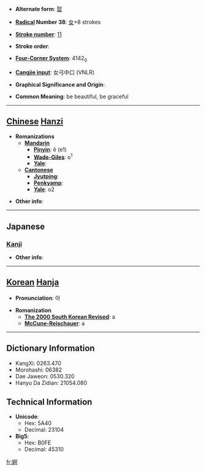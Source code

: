 * '''Alternate form''': [[娿]]

* '''[[Wiktionary:Chinese radical index| Radical]] Number 38''': [[Wiktionary:Chinese radical index 女|女]]+8 strokes

* '''[[Wiktionary:Chinese total strokes index|Stroke number]]''': [[Wiktionary:Chinese total strokes index 11|11]]

* '''Stroke order''': 

* '''[[Wiktionary:Chinese four corner index|Four-Corner System]]''': 4142<sub>0</sub>

* '''[[Wiktionary:Chinese Cangjie index|Cangjie input]]''': 女弓中口 (VNLR)

* '''Graphical Significance and Origin''': 

* '''Common Meaning''': be beautiful, be graceful

----

== [[Chinese]] [[Hanzi]] ==

* '''Romanizations'''
** '''[[Mandarin]]'''
*** '''[[Pinyin]]''': ē (e1)
*** '''[[Wade-Giles]]''': o<sup>1</sup>
*** '''[[Yale]]''': 
** '''[[Cantonese]]'''
*** '''[[Jyutping]]''':
*** '''[[Penkyamp]]''': 
*** '''[[Yale]]''': o2

* '''Other info''': 

----

==Japanese==
===[[Kanji]]===
{{kanji|on readings=[[あ]] (a)
|kun readings=[[たおやか]] (taoyaka)
}}

* '''Other info''':  

----

== [[Korean]] [[Hanja]] ==

* '''Pronunciation''': 아

* '''Romanization'''
** '''[[The 2000 South Korean Revised Romanization|The 2000 South Korean Revised]]''': a
** '''[[McCune-Reischauer]]''': a

----

== Dictionary Information ==

* KangXi: 0263.470
* Morohashi: 06382
* Dae Jaweon: 0530.320
* Hanyu Da Zidian: 21054.080

== Technical Information ==

* '''Unicode''':
** Hex: 5A40
** Decimal: 23104
* '''Big5''':
** Hex: B0FE
** Decimal: 45310

[[fr:婀]]